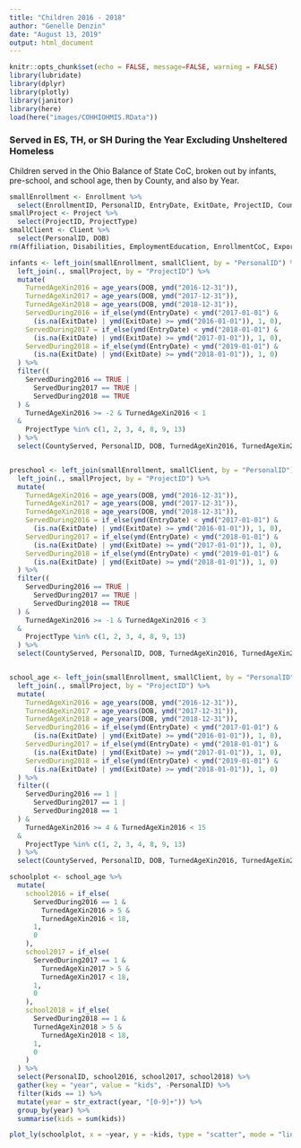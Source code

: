 ```yaml
---
title: "Children 2016 - 2018"
author: "Genelle Denzin"
date: "August 13, 2019"
output: html_document
---
```


```r
knitr::opts_chunk$set(echo = FALSE, message=FALSE, warning = FALSE)
library(lubridate)
library(dplyr)
library(plotly)
library(janitor)
library(here)
load(here("images/COHHIOHMIS.RData"))
```

### Served in ES, TH, or SH During the Year Excluding Unsheltered Homeless

Children served in the Ohio Balance of State CoC, broken out by infants, pre-school, and school age, then by County, and also by Year.

```r
smallEnrollment <- Enrollment %>% 
  select(EnrollmentID, PersonalID, EntryDate, ExitDate, ProjectID, CountyServed)
smallProject <- Project %>%
  select(ProjectID, ProjectType)
smallClient <- Client %>%
  select(PersonalID, DOB)
rm(Affiliation, Disabilities, EmploymentEducation, EnrollmentCoC, Export, Funder, Geography, HealthAndDV, IncomeBenefits, Inventory, Organization, ProjectCoC, Scores, Services, Users)
```



```r
infants <- left_join(smallEnrollment, smallClient, by = "PersonalID") %>%
  left_join(., smallProject, by = "ProjectID") %>%
  mutate(
    TurnedAgeXin2016 = age_years(DOB, ymd("2016-12-31")),
    TurnedAgeXin2017 = age_years(DOB, ymd("2017-12-31")),
    TurnedAgeXin2018 = age_years(DOB, ymd("2018-12-31")),
    ServedDuring2016 = if_else(ymd(EntryDate) < ymd("2017-01-01") &
      (is.na(ExitDate) | ymd(ExitDate) >= ymd("2016-01-01")), 1, 0),
    ServedDuring2017 = if_else(ymd(EntryDate) < ymd("2018-01-01") &
      (is.na(ExitDate) | ymd(ExitDate) >= ymd("2017-01-01")), 1, 0),
    ServedDuring2018 = if_else(ymd(EntryDate) < ymd("2019-01-01") &
      (is.na(ExitDate) | ymd(ExitDate) >= ymd("2018-01-01")), 1, 0)
  ) %>% 
  filter((
    ServedDuring2016 == TRUE |
      ServedDuring2017 == TRUE |
      ServedDuring2018 == TRUE
  ) & 
    TurnedAgeXin2016 >= -2 & TurnedAgeXin2016 < 1
  &
    ProjectType %in% c(1, 2, 3, 4, 8, 9, 13)
  ) %>%  
  select(CountyServed, PersonalID, DOB, TurnedAgeXin2016, TurnedAgeXin2017, TurnedAgeXin2018, ServedDuring2016, ServedDuring2017, ServedDuring2018)



```

```r
preschool <- left_join(smallEnrollment, smallClient, by = "PersonalID") %>%
  left_join(., smallProject, by = "ProjectID") %>%
  mutate(
    TurnedAgeXin2016 = age_years(DOB, ymd("2016-12-31")),
    TurnedAgeXin2017 = age_years(DOB, ymd("2017-12-31")),
    TurnedAgeXin2018 = age_years(DOB, ymd("2018-12-31")),
    ServedDuring2016 = if_else(ymd(EntryDate) < ymd("2017-01-01") &
      (is.na(ExitDate) | ymd(ExitDate) >= ymd("2016-01-01")), 1, 0),
    ServedDuring2017 = if_else(ymd(EntryDate) < ymd("2018-01-01") &
      (is.na(ExitDate) | ymd(ExitDate) >= ymd("2017-01-01")), 1, 0),
    ServedDuring2018 = if_else(ymd(EntryDate) < ymd("2019-01-01") &
      (is.na(ExitDate) | ymd(ExitDate) >= ymd("2018-01-01")), 1, 0)
  ) %>% 
  filter((
    ServedDuring2016 == TRUE |
      ServedDuring2017 == TRUE |
      ServedDuring2018 == TRUE
  ) & 
    TurnedAgeXin2016 >= -1 & TurnedAgeXin2016 < 3
  &
    ProjectType %in% c(1, 2, 3, 4, 8, 9, 13)
  ) %>%  
  select(CountyServed, PersonalID, DOB, TurnedAgeXin2016, TurnedAgeXin2017, TurnedAgeXin2018, ServedDuring2016, ServedDuring2017, ServedDuring2018)



```



```r
school_age <- left_join(smallEnrollment, smallClient, by = "PersonalID") %>%
  left_join(., smallProject, by = "ProjectID") %>%
  mutate(
    TurnedAgeXin2016 = age_years(DOB, ymd("2016-12-31")),
    TurnedAgeXin2017 = age_years(DOB, ymd("2017-12-31")),
    TurnedAgeXin2018 = age_years(DOB, ymd("2018-12-31")),
    ServedDuring2016 = if_else(ymd(EntryDate) < ymd("2017-01-01") &
      (is.na(ExitDate) | ymd(ExitDate) >= ymd("2016-01-01")), 1, 0),
    ServedDuring2017 = if_else(ymd(EntryDate) < ymd("2018-01-01") &
      (is.na(ExitDate) | ymd(ExitDate) >= ymd("2017-01-01")), 1, 0),
    ServedDuring2018 = if_else(ymd(EntryDate) < ymd("2019-01-01") &
      (is.na(ExitDate) | ymd(ExitDate) >= ymd("2018-01-01")), 1, 0)
  ) %>% 
  filter((
    ServedDuring2016 == 1 |
      ServedDuring2017 == 1 |
      ServedDuring2018 == 1
  ) & 
    TurnedAgeXin2016 >= 4 & TurnedAgeXin2016 < 15
  &
    ProjectType %in% c(1, 2, 3, 4, 8, 9, 13)
  ) %>%  
  select(CountyServed, PersonalID, DOB, TurnedAgeXin2016, TurnedAgeXin2017, TurnedAgeXin2018, ServedDuring2016, ServedDuring2017, ServedDuring2018)

schoolplot <- school_age %>%
  mutate(
    school2016 = if_else(
      ServedDuring2016 == 1 &
        TurnedAgeXin2016 > 5 &
        TurnedAgeXin2016 < 18,
      1,
      0
    ),
    school2017 = if_else(
      ServedDuring2017 == 1 &
        TurnedAgeXin2017 > 5 &
        TurnedAgeXin2017 < 18,
      1,
      0
    ),
    school2018 = if_else(
      ServedDuring2018 == 1 &
      TurnedAgeXin2018 > 5 &
        TurnedAgeXin2018 < 18,
      1,
      0
    )
  ) %>%
  select(PersonalID, school2016, school2017, school2018) %>%
  gather(key = "year", value = "kids", -PersonalID) %>%
  filter(kids == 1) %>%
  mutate(year = str_extract(year, "[0-9]+")) %>%
  group_by(year) %>%
  summarise(kids = sum(kids))

plot_ly(schoolplot, x = ~year, y = ~kids, type = "scatter", mode = "lines+markers")

```

